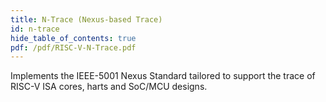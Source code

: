 ```yaml
---
title: N-Trace (Nexus-based Trace)
id: n-trace
hide_table_of_contents: true
pdf: /pdf/RISC-V-N-Trace.pdf
---
```


Implements the IEEE-5001 Nexus Standard tailored to support the trace of RISC-V ISA cores, harts and SoC/MCU designs.

<PDF download= {frontMatter.pdf} title= {frontMatter.title} >
</PDF>